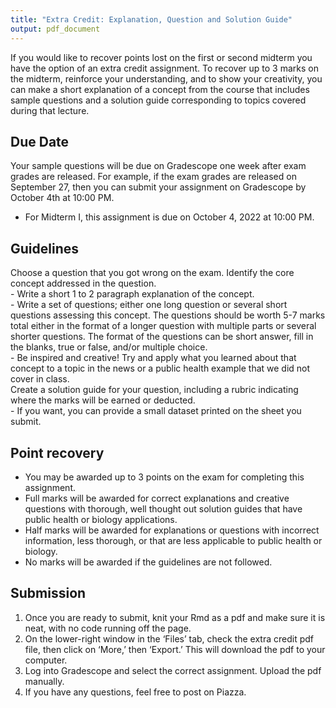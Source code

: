 ```yaml
---
title: "Extra Credit: Explanation, Question and Solution Guide"
output: pdf_document
---
```


If you would like to recover points lost on the first or second midterm you have the option of an extra credit assignment. To recover up to 3 marks on the midterm, reinforce your understanding, and to show your creativity, you can make a short explanation of a concept from the course that includes sample questions and a solution guide corresponding to topics covered during that lecture.

## Due Date

Your sample questions will be due on Gradescope one week after exam grades are released. For example, if the exam grades are released on September 27, then you can submit your assignment on Gradescope by October 4th at 10:00 PM.

- For Midterm I, this assignment is due on October 4, 2022 at 10:00 PM.

## Guidelines

Choose a question that you got wrong on the exam. Identify the core concept addressed in the question.  
- Write a short 1 to 2 paragraph explanation of the concept.  
- Write a set of questions; either one long question or several short questions assessing this concept. The questions should be worth 5-7 marks total either in the format of a longer question with multiple parts or several shorter questions. The format of the questions can be short answer, fill in the blanks, true or false, and/or multiple choice.  
- Be inspired and creative! Try and apply what you learned about that concept to a topic in the news or a public health example that we did not cover in class.  
Create a solution guide for your question, including a rubric indicating where the marks will be earned or deducted.  
- If you want, you can provide a small dataset printed on the sheet you submit.  

## Point recovery

- You may be awarded up to 3 points on the exam for completing this assignment.
- Full marks will be awarded for correct explanations and creative questions with thorough, well thought out solution guides that have public health or biology applications.
- Half marks will be awarded for explanations or questions with incorrect information, less thorough, or that are less applicable to public health or biology.
- No marks will be awarded if the guidelines are not followed.

## Submission

1. Once you are ready to submit, knit your Rmd as a pdf and make sure it is neat, with no code running off the page.
2. On the lower-right window in the ‘Files’ tab, check the extra credit pdf file, then click on ‘More,’ then ‘Export.’ This will download the pdf to your computer. 
3. Log into Gradescope and select the correct assignment. Upload the pdf manually. 
4. If you have any questions, feel free to post on Piazza.

